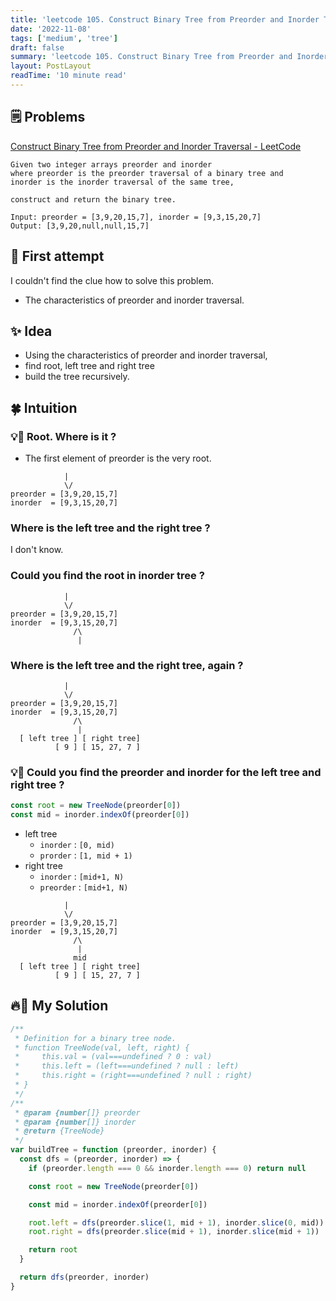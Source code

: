```yaml
---
title: 'leetcode 105. Construct Binary Tree from Preorder and Inorder Traversal | medium | tree | javascript'
date: '2022-11-08'
tags: ['medium', 'tree']
draft: false
summary: 'leetcode 105. Construct Binary Tree from Preorder and Inorder Traversal | medium | tree | javascript'
layout: PostLayout
readTime: '10 minute read'
---
```


## 🗒️ Problems

[Construct Binary Tree from Preorder and Inorder Traversal - LeetCode](https://leetcode.com/problems/construct-binary-tree-from-preorder-and-inorder-traversal/)

```
Given two integer arrays preorder and inorder
where preorder is the preorder traversal of a binary tree and
inorder is the inorder traversal of the same tree,

construct and return the binary tree.
```

```
Input: preorder = [3,9,20,15,7], inorder = [9,3,15,20,7]
Output: [3,9,20,null,null,15,7]
```

## 🤔 First attempt

I couldn't find the clue how to solve this problem. <br />

- The characteristics of preorder and inorder traversal.

## ✨ Idea

- Using the characteristics of preorder and inorder traversal,
- find root, left tree and right tree
- build the tree recursively.

## 🍀 Intuition

### 💡🌲 Root. Where is it ?

- The first element of preorder is the very root.

```
            |
            \/
preorder = [3,9,20,15,7]
inorder  = [9,3,15,20,7]
```

### Where is the left tree and the right tree ?

I don't know.

### Could you find the root in inorder tree ?

```
            |
            \/
preorder = [3,9,20,15,7]
inorder  = [9,3,15,20,7]
              /\
               |
```

### Where is the left tree and the right tree, again ?

```
            |
            \/
preorder = [3,9,20,15,7]
inorder  = [9,3,15,20,7]
              /\
               |
  [ left tree ] [ right tree]
          [ 9 ] [ 15, 27, 7 ]
```

### 💡🌲 Could you find the preorder and inorder for the left tree and right tree ?

```javascript
const root = new TreeNode(preorder[0])
const mid = inorder.indexOf(preorder[0])
```

- left tree
  - `inorder` : `[0, mid)`
  - `prorder` : `[1, mid + 1)`
- right tree
  - `inorder` : `[mid+1, N)`
  - `preorder` : `[mid+1, N)`

```
            |
            \/
preorder = [3,9,20,15,7]
inorder  = [9,3,15,20,7]
              /\
               |
              mid
  [ left tree ] [ right tree]
          [ 9 ] [ 15, 27, 7 ]
```

## 🔥🌲 My Solution

```javascript
/**
 * Definition for a binary tree node.
 * function TreeNode(val, left, right) {
 *     this.val = (val===undefined ? 0 : val)
 *     this.left = (left===undefined ? null : left)
 *     this.right = (right===undefined ? null : right)
 * }
 */
/**
 * @param {number[]} preorder
 * @param {number[]} inorder
 * @return {TreeNode}
 */
var buildTree = function (preorder, inorder) {
  const dfs = (preorder, inorder) => {
    if (preorder.length === 0 && inorder.length === 0) return null

    const root = new TreeNode(preorder[0])

    const mid = inorder.indexOf(preorder[0])

    root.left = dfs(preorder.slice(1, mid + 1), inorder.slice(0, mid))
    root.right = dfs(preorder.slice(mid + 1), inorder.slice(mid + 1))

    return root
  }

  return dfs(preorder, inorder)
}
```
